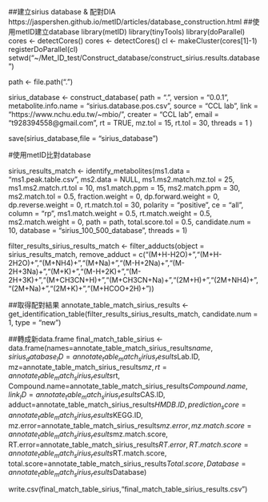 ##建立sirius database & 配對DIA 
https://jaspershen.github.io/metID/articles/database_construction.html 
##使用metID建立database 
library(metID)
library(tinyTools)
library(doParallel)
cores <- detectCores()
cores <- detectCores()
cl <- makeCluster(cores[1]-1)
registerDoParallel(cl)
setwd("~/Met_ID_test/Construct_database/construct_sirius.results.database")

path <- file.path(".")

sirius_database <- construct_database(
    path = ".",
    version = "0.0.1",
    metabolite.info.name = "sirius.database.pos.csv",
    source = "CCL lab",
    link = "https://www.nchu.edu.tw/~mbio/",
    creater = "CCL lab",
    email = "t928394558@gmail.com",
    rt = TRUE,
    mz.tol = 15,
    rt.tol = 30,
    threads = 1
)

save(sirius_database,file = "sirius_database")


#使用metID比對database

sirius_results_match <- 
    identify_metabolites(ms1.data = "ms1.peak.table.csv",
                         ms2.data = NULL,
                         ms1.ms2.match.mz.tol = 25,
                         ms1.ms2.match.rt.tol = 10,
                         ms1.match.ppm = 15,
                         ms2.match.ppm = 30,
                         ms2.match.tol = 0.5,
                         fraction.weight = 0,
                         dp.forward.weight = 0,
                         dp.reverse.weight = 0,
                         rt.match.tol = 30,
                         polarity = "positive",
                         ce = "all",
                         column = "rp",
                         ms1.match.weight = 0.5,
                         rt.match.weight = 0.5,
                         ms2.match.weight = 0,
                         path = path,
                         total.score.tol = 0.5,
                         candidate.num = 10,
                         database = "sirius_100_500_database",
                         threads = 1)

filter_results_sirius_results_match <- filter_adducts(object = sirius_results_match, remove_adduct = c("(M+H-H2O)+","(M+H-2H2O)+","(M+NH4)+","(M+Na)+","(M-H+2Na)+","(M-2H+3Na)+","(M+K)+","(M-H+2K)+","(M-2H+3K)+","(M+CH3CN+H)+","(M+CH3CN+Na)+","(2M+H)+","(2M+NH4)+","(2M+Na)+","(2M+K)+","(M+HCOO+2H)+"))

##取得配對結果
annotate_table_match_sirius_results <- 
    get_identification_table(filter_results_sirius_results_match, candidate.num = 1, type = "new")

##轉成新data.frame
final_match_table_sirius <- data.frame(names=annotate_table_match_sirius_results$name,
                                       sirius_database_ID=annotate_table_match_sirius_results$Lab.ID,
                                       mz=annotate_table_match_sirius_results$mz,
                                       rt=annotate_table_match_sirius_results$rt,
                                       Compound.name=annotate_table_match_sirius_results$Compound.name,
                                       link_ID=annotate_table_match_sirius_results$CAS.ID,
                                       adduct=annotate_table_match_sirius_results$HMDB.ID,
                                       prediction_score=annotate_table_match_sirius_results$KEGG.ID,
                                       mz.error=annotate_table_match_sirius_results$mz.error,
                                       mz.match.score=annotate_table_match_sirius_results$mz.match.score,
                                       RT.error=annotate_table_match_sirius_results$RT.error,
                                       RT.match.score=annotate_table_match_sirius_results$RT.match.score,
                                       total.score=annotate_table_match_sirius_results$Total.score,
                                       Database=annotate_table_match_sirius_results$Database)
                                               
                                               
                                               
                                               
write.csv(final_match_table_sirius,"final_match_table_sirius_results.csv")